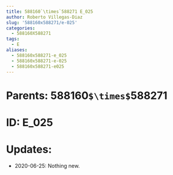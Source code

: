 ```yaml
---
title: 588160`\times`588271 E_025
author: Roberto Villegas-Diaz
slug: '588160x588271/e-025'
categories:
  - 588160X588271
tags:
  - E
aliases:
  - 588160x588271-e_025
  - 588160x588271-e-025
  - 588160x588271-e025
---
```


# **Parents**: 588160`$\times$`588271
# **ID**: E_025
# **Updates**: 
 - 2020-06-25: Nothing new.
